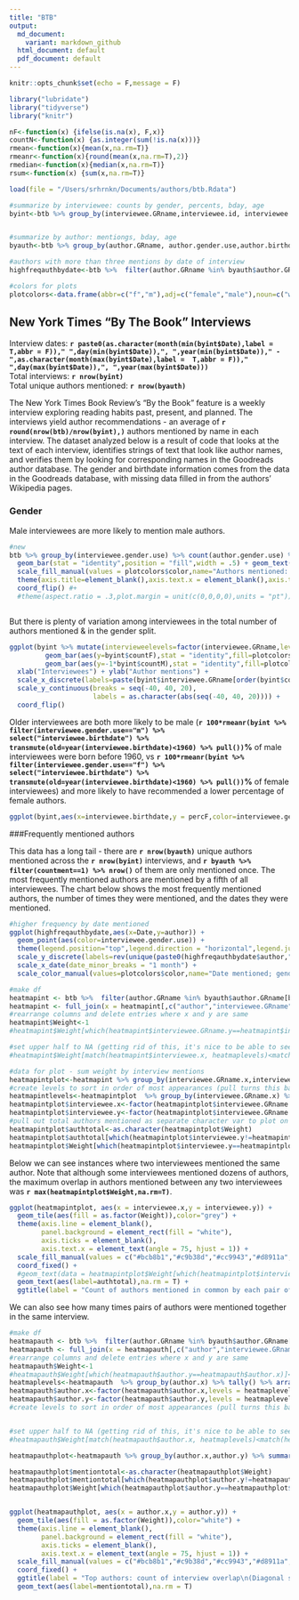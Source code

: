 ```yaml
---
title: "BTB"
output:
  md_document:
    variant: markdown_github
  html_document: default
  pdf_document: default
---
```


```r
knitr::opts_chunk$set(echo = F,message = F)
```

```r
library("lubridate")
library("tidyverse")
library("knitr")
```

```r
nF<-function(x) {ifelse(is.na(x), F,x)}
countN<-function(x) {as.integer(sum(!is.na(x)))}
rmean<-function(x){mean(x,na.rm=T)}
rmeanr<-function(x){round(mean(x,na.rm=T),2)}
rmedian<-function(x){median(x,na.rm=T)}
rsum<-function(x) {sum(x,na.rm=T)}
```


```r
load(file = "/Users/srhrnkn/Documents/authors/btb.Rdata")
```


```r
#summarize by interviewee: counts by gender, percents, bday, age
byint<-btb %>% group_by(interviewee.GRname,interviewee.id, interviewee.gender.use,interviewee.birthdate,Date) %>% summarise(countF=rsum(author.gender.use=="f"),countM=rsum(author.gender.use=="m"),countauth=countN(author.gender.use=="f")) %>% mutate(percF=countF/countauth,age=as.period(interval(interviewee.birthdate,Sys.Date()))$year) %>% mutate(varf=(1-percF)/countauth) %>% arrange(percF)


#summarize by author: mentiongs, bday, age
byauth<-btb %>% group_by(author.GRname, author.gender.use,author.birthdate) %>% summarise(countFint=rsum(interviewee.gender.use=="f"),countMint=rsum(interviewee.gender.use=="m"),countment=countN(interviewee.gender.use)) %>% mutate(percF=countFint/countment,age=as.period(interval(author.birthdate,Sys.Date()))$year) %>% arrange(desc(countment))

#authors with more than three mentions by date of interview
highfreqauthbydate<-btb %>%  filter(author.GRname %in% byauth$author.GRname[byauth$countment>3]) %>% select(author.GRname, interviewee.GRname, Date, interviewee.gender.use) %>% left_join(byauth[,c("author.GRname","countment")]) %>% arrange(desc(countment),author.GRname,Date) %>% mutate(author=factor(author.GRname,levels = rev(unique(author.GRname))))

#colors for plots
plotcolors<-data.frame(abbr=c("f","m"),adj=c("female","male"),noun=c("women","men"),color=c("#a04646","#4661a0"),stringsAsFactors = F)

```


## New York Times "By The Book" Interviews  
Interview dates: **`r paste0(as.character(month(min(byint$Date),label =  T,abbr = F))," ",day(min(byint$Date)),", ",year(min(byint$Date))," - ",as.character(month(max(byint$Date),label =  T,abbr = F))," ",day(max(byint$Date)),", ",year(max(byint$Date)))`**  
Total interviews: **`r nrow(byint)`**  
Total unique authors mentioned: **`r nrow(byauth)`**  
  
The New York Times Book Review's "By the Book" feature is a weekly interview exploring reading habits past, present, and planned. The interviews yield author recommendations - an average of **`r round(nrow(btb)/nrow(byint),)`** authors mentioned by name in each interview. The dataset analyzed below is a result of code that looks at the text of each interview, identifies strings of text that look like author names, and verifies them by looking for corresponding names in the Goodreads author database. The gender and birthdate information comes from the data in the Goodreads database, with missing data filled in from the authors' Wikipedia pages.

### Gender

Male interviewees are more likely to mention male authors.
  
  
  
  

```r
#new
btb %>% group_by(interviewee.gender.use) %>% count(author.gender.use) %>% mutate(grcount=sum(n),perc=n/grcount,percformat=paste0(100*round(perc,2),'%')) %>% ggplot(aes(x=interviewee.gender.use,y=n,fill=author.gender.use)) + 
  geom_bar(stat = "identity",position = "fill",width = .5) + geom_text(aes(label=paste0(percformat,"\n(",n,")")), position=position_fill(vjust=.5))+
  scale_fill_manual(values = plotcolors$color,name="Authors mentioned: ",labels=plotcolors$noun,guide=guide_legend(reverse = T))  + scale_x_discrete(labels=paste0(plotcolors$adj," interviewees (",c(sum(byint$interviewee.gender.use=="f"), sum(byint$interviewee.gender.use=="m")),")")) + 
  theme(axis.title=element_blank(),axis.text.x = element_blank(),axis.ticks.x = element_blank(),axis.ticks.y = element_blank(),panel.background = element_rect(fill = NA),legend.direction = "horizontal",legend.position = "top",legend.justification = c(0, 0)) + 
  coord_flip() #+
  #theme(aspect.ratio = .3,plot.margin = unit(c(0,0,0,0),units = "pt"))



```
  
  
  
  
But there is plenty of variation among interviewees in the total number of authors mentioned & in the gender split. 
  
  
  
  
```r
ggplot(byint %>% mutate(intervieweelevels=factor(interviewee.GRname,levels=byint$interviewee.GRname[order(byint$countauth)])),  aes(x = intervieweelevels)) +
         geom_bar(aes(y=byint$countF),stat = "identity",fill=plotcolors$color[1]) +
         geom_bar(aes(y=-1*byint$countM),stat = "identity",fill=plotcolors$color[2]) +
  xlab("Interviewees") + ylab("Author mentions") +
  scale_x_discrete(labels=paste(byint$interviewee.GRname[order(byint$countauth)],byint$countauth[order(byint$countauth)])) +
  scale_y_continuous(breaks = seq(-40, 40, 20),
                     labels = as.character(abs(seq(-40, 40, 20)))) +
  coord_flip()
```
  
  
  
  
Older interviewees are both more likely to be male (**`r 100*rmeanr(byint %>% filter(interviewee.gender.use=="m") %>%  select("interviewee.birthdate") %>% transmute(old=year(interviewee.birthdate)<1960) %>% pull())`%** of male interviewees were born before 1960, vs **`r 100*rmeanr(byint %>% filter(interviewee.gender.use=="f") %>%  select("interviewee.birthdate") %>% transmute(old=year(interviewee.birthdate)<1960) %>% pull())`%** of female interviewees) and more likely to have recommended a lower percentage of female authors. 
  
  
  
  
```r
ggplot(byint,aes(x=interviewee.birthdate,y = percF,color=interviewee.gender.use,size=countauth)) +geom_point() +scale_color_manual(values=plotcolors$color, name="interviewee\ngender") + scale_size(name="authors\nmentioned") + ylab("Female authors mentioned (percent)") + xlab("Interviewee birthdate") +scale_y_continuous(labels = function(x){as.character(100*x)},limits = c(0,1))
```




###Frequently mentioned authors

This data has a long tail - there are **`r nrow(byauth)`** unique authors mentioned across the **`r nrow(byint)`** interviews, and **`r byauth %>% filter(countment==1) %>% nrow()`** of them are only mentioned once. The most frequently mentioned authors are mentioned by a fifth of all interviewees. The chart below shows the most frequently mentioned authors, the number of times they were mentioned, and the dates they were mentioned. 
  
  
  
  
```r
#higher frequency by date mentioned
ggplot(highfreqauthbydate,aes(x=Date,y=author)) + 
  geom_point(aes(color=interviewee.gender.use)) + 
  theme(legend.position="top",legend.direction = "horizontal",legend.justification = c(0, 0),axis.title=element_blank(),axis.ticks = element_blank(),plot.title = element_text()) + 
  scale_y_discrete(labels=rev(unique(paste0(highfreqauthbydate$author," (",highfreqauthbydate$countment,")")))) +  
  scale_x_date(date_minor_breaks = "1 month") +
  scale_color_manual(values=plotcolors$color,name="Date mentioned; gender of interviewee:") 
```


```r
#make df
heatmapint <- btb %>%  filter(author.GRname %in% byauth$author.GRname[byauth$countment>0]) %>% select(author.GRname, interviewee.GRname, Date, interviewee.gender.use) %>% left_join(byauth[,c("author.GRname","countment")]) %>% arrange(desc(countment),author.GRname,Date) %>% mutate(author=factor(author.GRname,levels = rev(unique(author.GRname))))
heatmapint <- full_join(x = heatmapint[,c("author","interviewee.GRname")],y = heatmapint[,c("author","interviewee.GRname")],by = "author" )
#rearrange columns and delete entries where x and y are same 
heatmapint$Weight<-1
#heatmapint$Weight[which(heatmapint$interviewee.GRname.y==heatmapint$interviewee.GRname.x)]<-NA

#set upper half to NA (getting rid of this, it's nice to be able to see full rows for everyone)
#heatmapint$Weight[match(heatmapint$interviewee.x, heatmaplevels)<match(heatmapint$interviewee.y, heatmaplevels)]<-NA

#data for plot - sum weight by interview mentions
heatmapintplot<-heatmapint %>% group_by(interviewee.GRname.x,interviewee.GRname.y) %>% summarize(Weight=sum(Weight))
#create levels to sort in order of most appearances (pull turns this back into a character vector)
heatmapintlevels<-heatmapintplot  %>% group_by(interviewee.GRname.x) %>% summarize(n=max(Weight)) %>% arrange(desc(n)) %>% select(interviewee.GRname.x) %>% transmute(levels=as.character(interviewee.GRname.x)) %>% pull()
heatmapintplot$interviewee.x<-factor(heatmapintplot$interviewee.GRname.x,levels = heatmapintlevels)
heatmapintplot$interviewee.y<-factor(heatmapintplot$interviewee.GRname.y,levels = heatmapintlevels)
#pull out total authors mentioned as separate character var to plot on diagonal
heatmapintplot$authtotal<-as.character(heatmapintplot$Weight)
heatmapintplot$authtotal[which(heatmapintplot$interviewee.y!=heatmapintplot$interviewee.x)]<-NA
heatmapintplot$Weight[which(heatmapintplot$interviewee.y==heatmapintplot$interviewee.x)]<-NA
```
  
  
  
  
Below we can see instances where two interviewees mentioned the same author. Note that although some interviewees mentioned dozens of authors, the maximum overlap in authors mentioned between any two interviewees was **`r max(heatmapintplot$Weight,na.rm=T)`**.
  
  
  
  
```r
ggplot(heatmapintplot, aes(x = interviewee.x,y = interviewee.y)) + 
  geom_tile(aes(fill = as.factor(Weight)),color="grey") +  
  theme(axis.line = element_blank(), 
        panel.background = element_rect(fill = "white"),
        axis.ticks = element_blank(),
        axis.text.x = element_text(angle = 75, hjust = 1)) +
  scale_fill_manual(values = c("#bcb8b1","#c9b38d","#cc9943","#d8911a","#f29b09","white"),guide = guide_legend(title = NULL)) +
  coord_fixed() +
  #geom_text(data = heatmapintplot$Weight[which(heatmapintplot$interviewee.x==heatmapintplot$interviewee.y)] ) +
  geom_text(aes(label=authtotal),na.rm = T) +
  ggtitle(label = "Count of authors mentioned in common by each pair of interviewees\n(Diagonal shows total authors mentioned by that interviewee)")
```
  
  
  
  
We can also see how many times pairs of authors were mentioned together in the same interview.
  
  
  
  
```r

#make df
heatmapauth <- btb %>%  filter(author.GRname %in% byauth$author.GRname[byauth$countment>3]) %>% select(author.GRname, interviewee.GRname, Date, interviewee.gender.use) %>% left_join(byauth[,c("author.GRname","countment")]) %>% arrange(desc(countment),author.GRname,Date) %>% mutate(author=factor(author.GRname,levels = rev(unique(author.GRname))))
heatmapauth <- full_join(x = heatmapauth[,c("author","interviewee.GRname")],y = heatmapauth[,c("author","interviewee.GRname")],by = "interviewee.GRname" )
#rearrange columns and delete entries where x and y are same 
heatmapauth$Weight<-1
#heatmapauth$Weight[which(heatmapauth$author.y==heatmapauth$author.x)]<-NA
heatmaplevels<-heatmapauth  %>% group_by(author.x) %>% tally() %>% arrange(desc(n)) %>% select(author.x) %>% transmute(levels=as.character(author.x)) %>% pull()
heatmapauth$author.x<-factor(heatmapauth$author.x,levels = heatmaplevels)
heatmapauth$author.y<-factor(heatmapauth$author.y,levels = heatmaplevels)
#create levels to sort in order of most appearances (pull turns this back into a character vector)


#set upper half to NA (getting rid of this, it's nice to be able to see full rows for everyone)
#heatmapauth$Weight[match(heatmapauth$author.x, heatmaplevels)<match(heatmapauth$author.y, heatmaplevels)]<-NA

heatmapauthplot<-heatmapauth %>% group_by(author.x,author.y) %>% summarise(Weight=sum(Weight))

heatmapauthplot$mentiontotal<-as.character(heatmapauthplot$Weight)
heatmapauthplot$mentiontotal[which(heatmapauthplot$author.y!=heatmapauthplot$author.x)]<-NA
heatmapauthplot$Weight[which(heatmapauthplot$author.y==heatmapauthplot$author.x)]<-NA


ggplot(heatmapauthplot, aes(x = author.x,y = author.y)) + 
  geom_tile(aes(fill = as.factor(Weight)),color="white") + 
  theme(axis.line = element_blank(), 
        panel.background = element_rect(fill = "white"),
        axis.ticks = element_blank(),
        axis.text.x = element_text(angle = 75, hjust = 1)) +
  scale_fill_manual(values = c("#bcb8b1","#c9b38d","#cc9943","#d8911a","white"),guide = guide_legend(title = NULL)) +
  coord_fixed() +
  ggtitle(label = "Top authors: count of interview overlap\n(Diagonal shows total times author was mentioned)") +
  geom_text(aes(label=mentiontotal),na.rm = T)

```



